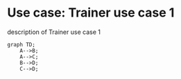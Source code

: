 # Use case: Trainer use case 1

description of Trainer use case 1

```mermaid
graph TD;
    A-->B;
    A-->C;
    B-->D;
    C-->D;
```
